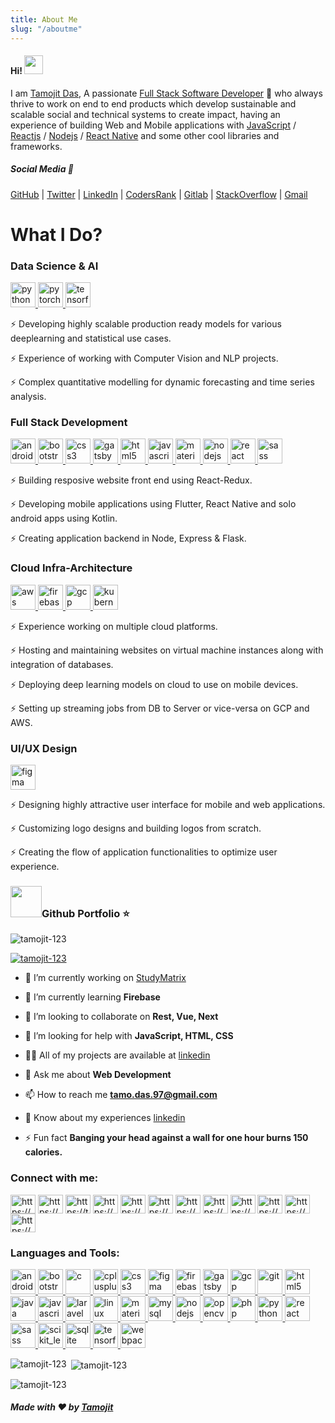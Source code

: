 ```yaml
---
title: About Me
slug: "/aboutme"
---
```


<h4>Hi! <img src="https://raw.githubusercontent.com/ABSphreak/ABSphreak/master/gifs/Hi.gif" width="30px"
    alt=""/></h4>

I am [Tamojit Das](https://tamojitdas.netlify.app/), A passionate [Full Stack Software Developer](https://github.com/tamojit-123) 🚀 who always thrive to work on end to end products which develop sustainable and scalable social and technical systems to create impact, having an experience of building Web and Mobile applications with [JavaScript](https://www.javascript.com/) / [Reactjs](https://reactjs.org/) / [Nodejs](https://nodejs.org/en/) / [React Native](https://reactnative.dev/) and some other cool libraries and frameworks.

##### Social Media 📲

[GitHub](https://github.com/tamojit-123) |
[Twitter](https://twitter.com/tamojitdas97) |
[LinkedIn](https://www.linkedin.com/in/tamojit-das-365b19118/) |
[CodersRank](https://profile.codersrank.io/user/tamojit-123) |
[Gitlab](https://gitlab.com/tamojit-123) |
[StackOverflow](https://stackoverflow.com/users/9829241/tamojit-das) |
[Gmail](tamo.das.97@gmail.com)

<h1>What I Do?</h1>

<h3 align="left">Data Science & AI</h3>
<p align="left"><a href="https://www.python.org" target="_blank"> <img
    src="https://raw.githubusercontent.com/devicons/devicon/master/icons/python/python-original.svg" alt="python"
    width="40" height="40"/> </a> <a href="https://pytorch.org/" target="_blank"> <img
    src="https://www.vectorlogo.zone/logos/pytorch/pytorch-icon.svg" alt="pytorch" width="40" height="40"/> </a> <a
    href="https://www.tensorflow.org" target="_blank"> <img
    src="https://www.vectorlogo.zone/logos/tensorflow/tensorflow-icon.svg" alt="tensorflow" width="40" height="40"/>
</a></p>

⚡ Developing highly scalable production ready models for various deeplearning and statistical use cases.

⚡ Experience of working with Computer Vision and NLP projects.

⚡ Complex quantitative modelling for dynamic forecasting and time series analysis.

<h3 align="left">Full Stack Development</h3>
<p align="left"><a href="https://developer.android.com" target="_blank"> <img
    src="https://raw.githubusercontent.com/devicons/devicon/master/icons/android/android-original-wordmark.svg"
    alt="android" width="40" height="40"/> </a> <a href="https://getbootstrap.com" target="_blank"> <img
    src="https://raw.githubusercontent.com/devicons/devicon/master/icons/bootstrap/bootstrap-plain-wordmark.svg"
    alt="bootstrap" width="40" height="40"/> </a> <a href="https://www.w3schools.com/css/" target="_blank"> <img
    src="https://raw.githubusercontent.com/devicons/devicon/master/icons/css3/css3-original-wordmark.svg" alt="css3"
    width="40" height="40"/> </a> <a href="https://www.gatsbyjs.com/" target="_blank"> <img
    src="https://www.vectorlogo.zone/logos/gatsbyjs/gatsbyjs-icon.svg" alt="gatsby" width="40" height="40"/> </a> <a
    href="https://www.w3.org/html/" target="_blank"> <img
    src="https://raw.githubusercontent.com/devicons/devicon/master/icons/html5/html5-original-wordmark.svg" alt="html5"
    width="40" height="40"/> </a> <a href="https://developer.mozilla.org/en-US/docs/Web/JavaScript" target="_blank">
    <img src="https://raw.githubusercontent.com/devicons/devicon/master/icons/javascript/javascript-original.svg"
         alt="javascript" width="40" height="40"/> </a> <a href="https://materializecss.com/" target="_blank"> <img
    src="https://raw.githubusercontent.com/prplx/svg-logos/5585531d45d294869c4eaab4d7cf2e9c167710a9/svg/materialize.svg"
    alt="materialize" width="40" height="40"/> </a> <a href="https://nodejs.org" target="_blank"> <img
    src="https://raw.githubusercontent.com/devicons/devicon/master/icons/nodejs/nodejs-original-wordmark.svg"
    alt="nodejs" width="40" height="40"/> </a> <a href="https://reactjs.org/" target="_blank"> <img
    src="https://raw.githubusercontent.com/devicons/devicon/master/icons/react/react-original-wordmark.svg" alt="react"
    width="40" height="40"/> </a> <a href="https://sass-lang.com" target="_blank"> <img
    src="https://raw.githubusercontent.com/devicons/devicon/master/icons/sass/sass-original.svg" alt="sass" width="40"
    height="40"/> </a></p>

⚡ Building resposive website front end using React-Redux.

⚡ Developing mobile applications using Flutter, React Native and solo android apps using Kotlin.

⚡ Creating application backend in Node, Express & Flask.

<h3 align="left">Cloud Infra-Architecture</h3>
<p align="left"><a href="https://aws.amazon.com" target="_blank"> <img
    src="https://raw.githubusercontent.com/devicons/devicon/master/icons/amazonwebservices/amazonwebservices-original-wordmark.svg"
    alt="aws" width="40" height="40"/> </a> <a href="https://firebase.google.com/" target="_blank"> <img
    src="https://www.vectorlogo.zone/logos/firebase/firebase-icon.svg" alt="firebase" width="40" height="40"/> </a> <a
    href="https://cloud.google.com" target="_blank"> <img
    src="https://www.vectorlogo.zone/logos/google_cloud/google_cloud-icon.svg" alt="gcp" width="40" height="40"/> </a>
    <a href="https://kubernetes.io" target="_blank"> <img
        src="https://www.vectorlogo.zone/logos/kubernetes/kubernetes-icon.svg" alt="kubernetes" width="40" height="40"/>
    </a></p>

⚡ Experience working on multiple cloud platforms.

⚡ Hosting and maintaining websites on virtual machine instances along with integration of databases.

⚡ Deploying deep learning models on cloud to use on mobile devices.

⚡ Setting up streaming jobs from DB to Server or vice-versa on GCP and AWS.

<h3 align="left">UI/UX Design</h3>
<p align="left"><a href="https://www.figma.com/" target="_blank"> <img
    src="https://www.vectorlogo.zone/logos/figma/figma-icon.svg" alt="figma" width="40" height="40"/> </a></p>

⚡ Designing highly attractive user interface for mobile and web applications.

⚡ Customizing logo designs and building logos from scratch.

⚡ Creating the flow of application functionalities to optimize user experience.

<h3 align="left"><img
    src="https://user-images.githubusercontent.com/40804626/104849390-68a5a600-590f-11eb-821b-90dbd8e050d8.png"
    width="50px"
    alt="">Github Portfolio ⭐</img></h3>

<p align="left"><img src="https://komarev.com/ghpvc/?username=tamojit-123&label=Profile%20views&color=0e75b6&style=flat"
                     alt="tamojit-123"/></p>

<p align="left"><a href="https://github.com/ryo-ma/github-profile-trophy"><img
    src="https://github-profile-trophy.vercel.app/?username=tamojit-123" alt="tamojit-123"/></a></p>

- 🔭 I’m currently working on [StudyMatrix](https://studymatrix.netlify.app/)

- 🌱 I’m currently learning **Firebase**

- 👯 I’m looking to collaborate on **Rest, Vue, Next**

- 🤝 I’m looking for help with **JavaScript, HTML, CSS**

- 👨‍💻 All of my projects are available at [linkedin](https://www.linkedin.com/in/tamojit-das-365b19118/)

- 💬 Ask me about **Web Development**

- 📫 How to reach me **tamo.das.97@gmail.com**

- 📄 Know about my experiences [linkedin](https://www.linkedin.com/in/tamojit-das-365b19118/)

- ⚡ Fun fact **Banging your head against a wall for one hour burns 150 calories.**

<h3 align="left">Connect with me:</h3>
<p align="left">
    <a href="https://codepen.io/https://codepen.io/tamojit-123" target="blank"><img align="center"
                                                                                    src="https://cdn.jsdelivr.net/npm/simple-icons@3.0.1/icons/codepen.svg"
                                                                                    alt="https://codepen.io/tamojit-123"
                                                                                    height="30" width="40"/></a>
    <a href="https://dev.to/https://dev.to/tamojit123" target="blank"><img align="center"
                                                                           src="https://cdn.jsdelivr.net/npm/simple-icons@3.0.1/icons/dev-dot-to.svg"
                                                                           alt="https://dev.to/tamojit123" height="30"
                                                                           width="40"/></a>
    <a href="https://twitter.com/https://twitter.com/tamojitdas97" target="blank"><img align="center"
                                                                                       src="https://cdn.jsdelivr.net/npm/simple-icons@3.0.1/icons/twitter.svg"
                                                                                       alt="https://twitter.com/tamojitdas97"
                                                                                       height="30" width="40"/></a>
    <a href="https://linkedin.com/in/https://www.linkedin.com/in/tamojit-das-365b19118/" target="blank"><img
        align="center" src="https://cdn.jsdelivr.net/npm/simple-icons@3.0.1/icons/linkedin.svg"
        alt="https://www.linkedin.com/in/tamojit-das-365b19118/" height="30" width="40"/></a>
    <a href="https://stackoverflow.com/users/https://stackoverflow.com/users/9829241/tamojit-das" target="blank"><img
        align="center" src="https://cdn.jsdelivr.net/npm/simple-icons@3.0.1/icons/stackoverflow.svg"
        alt="https://stackoverflow.com/users/9829241/tamojit-das" height="30" width="40"/></a>
    <a href="https://kaggle.com/https://www.kaggle.com/tamojitdas97" target="blank"><img align="center"
                                                                                         src="https://cdn.jsdelivr.net/npm/simple-icons@3.0.1/icons/kaggle.svg"
                                                                                         alt="https://www.kaggle.com/tamojitdas97"
                                                                                         height="30" width="40"/></a>
    <a href="https://fb.com/https://www.facebook.com/tamojit.das.73/" target="blank"><img align="center"
                                                                                          src="https://cdn.jsdelivr.net/npm/simple-icons@3.0.1/icons/facebook.svg"
                                                                                          alt="https://www.facebook.com/tamojit.das.73/"
                                                                                          height="30" width="40"/></a>
    <a href="https://instagram.com/https://www.instagram.com/t_for_tamojit/" target="blank"><img align="center"
                                                                                                 src="https://cdn.jsdelivr.net/npm/simple-icons@3.0.1/icons/instagram.svg"
                                                                                                 alt="https://www.instagram.com/t_for_tamojit/"
                                                                                                 height="30"
                                                                                                 width="40"/></a>
    <a href="https://dribbble.com/https://dribbble.com/tamojit_das" target="blank"><img align="center"
                                                                                        src="https://cdn.jsdelivr.net/npm/simple-icons@3.0.1/icons/dribbble.svg"
                                                                                        alt="https://dribbble.com/tamojit_das"
                                                                                        height="30" width="40"/></a>
    <a href="https://medium.com/https://medium.com/@tamo.das.97" target="blank"><img align="center"
                                                                                     src="https://cdn.jsdelivr.net/npm/simple-icons@3.0.1/icons/medium.svg"
                                                                                     alt="https://medium.com/@tamo.das.97"
                                                                                     height="30" width="40"/></a>
    <a href="https://www.codechef.com/users/https://www.codechef.com/users/tamo_ab" target="blank"><img align="center"
                                                                                                        src="https://cdn.jsdelivr.net/npm/simple-icons@3.1.0/icons/codechef.svg"
                                                                                                        alt="https://www.codechef.com/users/tamo_ab"
                                                                                                        height="30"
                                                                                                        width="40"/></a>
    <a href="https://auth.geeksforgeeks.org/user/https://auth.geeksforgeeks.org/user/tamojitdas/todo-done/"
       target="blank"><img align="center" src="https://cdn.jsdelivr.net/npm/simple-icons@3.0.1/icons/geeksforgeeks.svg"
                           alt="https://auth.geeksforgeeks.org/user/tamojitdas/todo-done/" height="30" width="40"/></a>
</p>

<h3 align="left">Languages and Tools:</h3>
<p align="left"><a href="https://developer.android.com" target="_blank"> <img
    src="https://raw.githubusercontent.com/devicons/devicon/master/icons/android/android-original-wordmark.svg"
    alt="android" width="40" height="40"/> </a> <a href="https://getbootstrap.com" target="_blank"> <img
    src="https://raw.githubusercontent.com/devicons/devicon/master/icons/bootstrap/bootstrap-plain-wordmark.svg"
    alt="bootstrap" width="40" height="40"/> </a> <a href="https://www.cprogramming.com/" target="_blank"> <img
    src="https://raw.githubusercontent.com/devicons/devicon/master/icons/c/c-original.svg" alt="c" width="40"
    height="40"/> </a> <a href="https://www.w3schools.com/cpp/" target="_blank"> <img
    src="https://raw.githubusercontent.com/devicons/devicon/master/icons/cplusplus/cplusplus-original.svg"
    alt="cplusplus" width="40" height="40"/> </a> <a href="https://www.w3schools.com/css/" target="_blank"> <img
    src="https://raw.githubusercontent.com/devicons/devicon/master/icons/css3/css3-original-wordmark.svg" alt="css3"
    width="40" height="40"/> </a> <a href="https://www.figma.com/" target="_blank"> <img
    src="https://www.vectorlogo.zone/logos/figma/figma-icon.svg" alt="figma" width="40" height="40"/> </a> <a
    href="https://firebase.google.com/" target="_blank"> <img
    src="https://www.vectorlogo.zone/logos/firebase/firebase-icon.svg" alt="firebase" width="40" height="40"/> </a> <a
    href="https://www.gatsbyjs.com/" target="_blank"> <img
    src="https://www.vectorlogo.zone/logos/gatsbyjs/gatsbyjs-icon.svg" alt="gatsby" width="40" height="40"/> </a> <a
    href="https://cloud.google.com" target="_blank"> <img
    src="https://www.vectorlogo.zone/logos/google_cloud/google_cloud-icon.svg" alt="gcp" width="40" height="40"/> </a>
    <a href="https://git-scm.com/" target="_blank"> <img
        src="https://www.vectorlogo.zone/logos/git-scm/git-scm-icon.svg" alt="git" width="40" height="40"/> </a> <a
        href="https://www.w3.org/html/" target="_blank"> <img
        src="https://raw.githubusercontent.com/devicons/devicon/master/icons/html5/html5-original-wordmark.svg"
        alt="html5" width="40" height="40"/> </a> <a href="https://www.java.com" target="_blank"> <img
        src="https://raw.githubusercontent.com/devicons/devicon/master/icons/java/java-original.svg" alt="java"
        width="40" height="40"/> </a> <a href="https://developer.mozilla.org/en-US/docs/Web/JavaScript" target="_blank">
        <img src="https://raw.githubusercontent.com/devicons/devicon/master/icons/javascript/javascript-original.svg"
             alt="javascript" width="40" height="40"/> </a> <a href="https://laravel.com/" target="_blank"> <img
        src="https://raw.githubusercontent.com/devicons/devicon/master/icons/laravel/laravel-plain-wordmark.svg"
        alt="laravel" width="40" height="40"/> </a> <a href="https://www.linux.org/" target="_blank"> <img
        src="https://raw.githubusercontent.com/devicons/devicon/master/icons/linux/linux-original.svg" alt="linux"
        width="40" height="40"/> </a> <a href="https://materializecss.com/" target="_blank"> <img
        src="https://raw.githubusercontent.com/prplx/svg-logos/5585531d45d294869c4eaab4d7cf2e9c167710a9/svg/materialize.svg"
        alt="materialize" width="40" height="40"/> </a> <a href="https://www.mysql.com/" target="_blank"> <img
        src="https://raw.githubusercontent.com/devicons/devicon/master/icons/mysql/mysql-original-wordmark.svg"
        alt="mysql" width="40" height="40"/> </a> <a href="https://nodejs.org" target="_blank"> <img
        src="https://raw.githubusercontent.com/devicons/devicon/master/icons/nodejs/nodejs-original-wordmark.svg"
        alt="nodejs" width="40" height="40"/> </a> <a href="https://opencv.org/" target="_blank"> <img
        src="https://www.vectorlogo.zone/logos/opencv/opencv-icon.svg" alt="opencv" width="40" height="40"/> </a> <a
        href="https://www.php.net" target="_blank"> <img
        src="https://raw.githubusercontent.com/devicons/devicon/master/icons/php/php-original.svg" alt="php" width="40"
        height="40"/> </a> <a href="https://www.python.org" target="_blank"> <img
        src="https://raw.githubusercontent.com/devicons/devicon/master/icons/python/python-original.svg" alt="python"
        width="40" height="40"/> </a> <a href="https://reactjs.org/" target="_blank"> <img
        src="https://raw.githubusercontent.com/devicons/devicon/master/icons/react/react-original-wordmark.svg"
        alt="react" width="40" height="40"/> </a> <a href="https://sass-lang.com" target="_blank"> <img
        src="https://raw.githubusercontent.com/devicons/devicon/master/icons/sass/sass-original.svg" alt="sass"
        width="40" height="40"/> </a> <a href="https://scikit-learn.org/" target="_blank"> <img
        src="https://upload.wikimedia.org/wikipedia/commons/0/05/Scikit_learn_logo_small.svg" alt="scikit_learn"
        width="40" height="40"/> </a> <a href="https://www.sqlite.org/" target="_blank"> <img
        src="https://www.vectorlogo.zone/logos/sqlite/sqlite-icon.svg" alt="sqlite" width="40" height="40"/> </a> <a
        href="https://www.tensorflow.org" target="_blank"> <img
        src="https://www.vectorlogo.zone/logos/tensorflow/tensorflow-icon.svg" alt="tensorflow" width="40" height="40"/>
    </a> <a href="https://webpack.js.org" target="_blank"> <img
        src="https://raw.githubusercontent.com/devicons/devicon/d00d0969292a6569d45b06d3f350f463a0107b0d/icons/webpack/webpack-original-wordmark.svg"
        alt="webpack" width="40" height="40"/> </a></p>

<p><img align="left"
        src="https://github-readme-stats.vercel.app/api/top-langs?username=tamojit-123&show_icons=true&locale=en&layout=compact"
        alt="tamojit-123"/></p>

<p>&nbsp;<img align="center"
              src="https://github-readme-stats.vercel.app/api?username=tamojit-123&show_icons=true&locale=en"
              alt="tamojit-123"/></p>

<p><img align="center" src="https://github-readme-streak-stats.herokuapp.com/?user=tamojit-123&" alt="tamojit-123"/></p>

##### Made with ❤ by [Tamojit](https://tamojitdas.netlify.app/)
